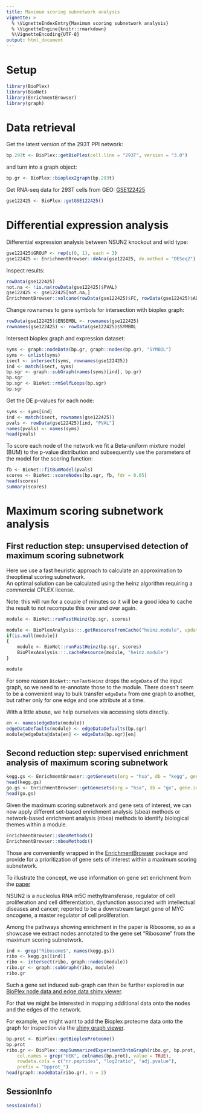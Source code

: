 ```yaml
---
title: Maximum scoring subnetwork analysis
vignette: >
  % \VignetteIndexEntry{Maximum scoring subnetwork analysis}
  % \VignetteEngine{knitr::rmarkdown}
  %\VignetteEncoding{UTF-8}
output: html_document
---
```


# Setup
```r
library(BioPlex)
library(BioNet)
library(EnrichmentBrowser)
library(graph)
```

# Data retrieval
 
Get the latest version of the 293T PPI network:

```r
bp.293t <- BioPlex::getBioPlex(cell.line = "293T", version = "3.0")
```

and turn into a graph object:

```r
bp.gr <- BioPlex::bioplex2graph(bp.293t)
```

Get RNA-seq data for 293T cells from GEO: 
[GSE122425](https://www.ncbi.nlm.nih.gov/geo/query/acc.cgi?acc=GSE122425)

```r
gse122425 <- BioPlex::getGSE122425()
```

# Differential expression analysis

Differential expression analysis between NSUN2 knockout and wild type: 

```r
gse122425$GROUP <- rep(c(0, 1), each = 3)
gse122425 <- EnrichmentBrowser::deAna(gse122425, de.method = "DESeq2")
```

Inspect results:

```r
rowData(gse122425)
not.na <- !is.na(rowData(gse122425)$PVAL)
gse122425 <- gse122425[not.na,]
EnrichmentBrowser::volcano(rowData(gse122425)$FC, rowData(gse122425)$ADJ.PVAL)
```

Change rownames to gene symbols for intersection with bioplex graph:
 
```r
rowData(gse122425)$ENSEMBL <- rownames(gse122425)
rownames(gse122425) <- rowData(gse122425)$SYMBOL
```

Intersect bioplex graph and expression dataset:

```r
syms <- graph::nodeData(bp.gr, graph::nodes(bp.gr), "SYMBOL")
syms <- unlist(syms)
isect <- intersect(syms, rownames(gse122425)) 
ind <- match(isect, syms) 
bp.sgr <- graph::subGraph(names(syms)[ind], bp.gr)
bp.sgr 
bp.sgr <- BioNet::rmSelfLoops(bp.sgr)
bp.sgr
```

Get the DE p-values for each node:

```r
syms <- syms[ind]
ind <- match(isect, rownames(gse122425))
pvals <- rowData(gse122425)[ind, "PVAL"]
names(pvals) <- names(syms)
head(pvals)
```

To score each node of the network we fit a Beta-uniform mixture model (BUM)
to the p-value distribution and subsequently use the parameters of the model 
for the scoring function:

```r
fb <- BioNet::fitBumModel(pvals)
scores <- BioNet::scoreNodes(bp.sgr, fb, fdr = 0.05)
head(scores)
summary(scores)
```

# Maximum scoring subnetwork analysis

## First reduction step: unsupervised detection of maximum scoring subnetwork

Here  we  use  a  fast  heuristic  approach  to  calculate  an  approximation
to  theoptimal scoring subnetwork.  
An optimal solution can be calculated using the heinz algorithm requiring a 
commercial CPLEX license.

Note: this will run for a couple of minutes so it will be a good idea to cache the
result to not recompute this over and over again.

```r
module <- BioNet::runFastHeinz(bp.sgr, scores)
```

```r
module <- BioPlexAnalysis:::.getResourceFromCache("heinz.module", update.value = NA)
if(is.null(module))
{
    module <- BioNet::runFastHeinz(bp.sgr, scores)
    BioPlexAnalysis:::.cacheResource(module, "heinz.module")
} 
```

```r
module
```

For some reason `BioNet::runFastHeinz` drops the `edgeData` of the input graph,
so we need to re-annotate those to the module.
There doesn't seem to be a convenient way to bulk transfer `edgeData` from one
graph to another, but rather only for one edge and one attribute at a time.

With a little abuse, we help ourselves via accessing slots directly. 
 
```r
en <- names(edgeData(module))
edgeDataDefaults(module) <- edgeDataDefaults(bp.sgr)
module@edgeData@data[en] <- edgeData(bp.sgr)[en]
```

## Second reduction step: supervised enrichment analysis of maximum scoring subnetwork 

```r
kegg.gs <- EnrichmentBrowser::getGenesets(org = "hsa", db = "kegg", gene.id.type = "UNIPROT")
head(kegg.gs)
go.gs <- EnrichmentBrowser::getGenesets(org = "hsa", db = "go", gene.id.type = "UNIPROT")
head(go.gs)
```

Given the maximum scoring subnetwork and gene sets of interest, we can
now apply different set-based enrichment analysis (sbea) methods or 
network-based enrichment analysis (nbea) methods to identify biological
themes within a module.

```r
EnrichmentBrowser::sbeaMethods()
EnrichmentBrowser::nbeaMethods()
```

Those are conveniently wrapped in the
[EnrichmentBrowser](https://bioconductor.org/packages/EnrichmentBrowser)
package and provide for a prioritization of gene sets of interest within
a maximum scoring subnetwork.

To illustrate the concept, we use information on gene set enrichment from the 
[paper](https://pubmed.ncbi.nlm.nih.gov/30526041/) 

NSUN2 is a nucleolus RNA m5C methyltransferase, regulator of cell proliferation
and cell differentiation, dysfunction associated with intellectual diseases
and cancer; reported to be a downstream target gene of MYC oncogene, a master
regulator of cell proliferation.

Among the pathways showing enrichment in the paper is Ribosome, so as a showcase
we extract nodes annotated to the gene set "Ribosome" from the maximum scoring
subnetwork.

```r
ind <- grep("Ribosome$", names(kegg.gs))
ribo <- kegg.gs[[ind]]
ribo <- intersect(ribo, graph::nodes(module))
ribo.gr <- graph::subGraph(ribo, module)
ribo.gr
```

Such a gene set induced sub-graph can then be further explored in our [BioPlex
node data and edge data shiny viewer](https://ccb-rstudio-connect.hms.harvard.edu/graphviewer). 

For that we might be interested in mapping additional data onto the
nodes and the edges of the network.

For example, we might want to add the Bioplex proteome data onto the graph for
inspection via the [shiny graph viewer](https://github.com/ccb-hms/GraphViewer).

```r
bp.prot <- BioPlex::getBioplexProteome()
bp.prot
ribo.gr <- BioPlex::mapSummarizedExperimentOntoGraph(ribo.gr, bp.prot,
    col.names = grep("HEK", colnames(bp.prot), value = TRUE), 
    rowdata.cols = c("nr.peptides", "log2ratio", "adj.pvalue"),
    prefix = "bpprot_")
head(graph::nodeData(ribo.gr), n = 2)
```

## SessionInfo

```r
sessionInfo()
```
